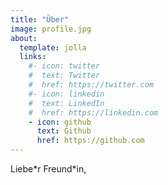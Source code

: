 ```yaml
---
title: "Über"
image: profile.jpg
about:
  template: jolla
  links:
    #- icon: twitter
    #  text: Twitter
    #  href: https://twitter.com
    #- icon: linkedin
    #  text: LinkedIn
    #  href: https://linkedin.com
    - icon: github
      text: Github
      href: https://github.com
---
```


Liebe\*r Freund\*in,
